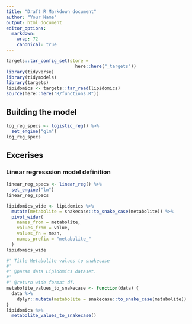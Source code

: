 ```yaml
---
title: "Draft R Markdown document"
author: "Your Name"
output: html_document
editor_options:
  markdown:
    wrap: 72
    canonical: true
---
```


```r
targets::tar_config_set(store =
                          here::here("_targets"))
library(tidyverse)
library(tidymodels)
library(targets)
lipidomics <- targets::tar_read(lipidomics)
source(here::here("R/functions.R"))
```

## Building the model

```r
log_reg_specs <- logistic_reg() %>% 
  set_engine("glm")
log_reg_specs
```

## Excerises

### Linear regresssion model definition

```r
linear_reg_specs <- linear_reg() %>%
  set_engine("lm")
linear_reg_specs
```

```r
lipidomics_wide <- lipidomics %>%
  mutate(metabolite = snakecase::to_snake_case(metabolite)) %>%
  pivot_wider(
    names_from = metabolite,
    values_from = value,
    values_fn = mean,
    names_prefix = "metabolite_"
  )
lipidomics_wide
```

```r
#' Title Metabolite values to snakecase
#'
#' @param data Lipidomics dataset.
#'
#' @return wide format df.
metabolite_values_to_snakecase <- function(data) {
  data %>%
    dplyr::mutate(metabolite = snakecase::to_snake_case(metabolite))
}
lipidomics %>% 
  metabolite_values_to_snakecase()
```
